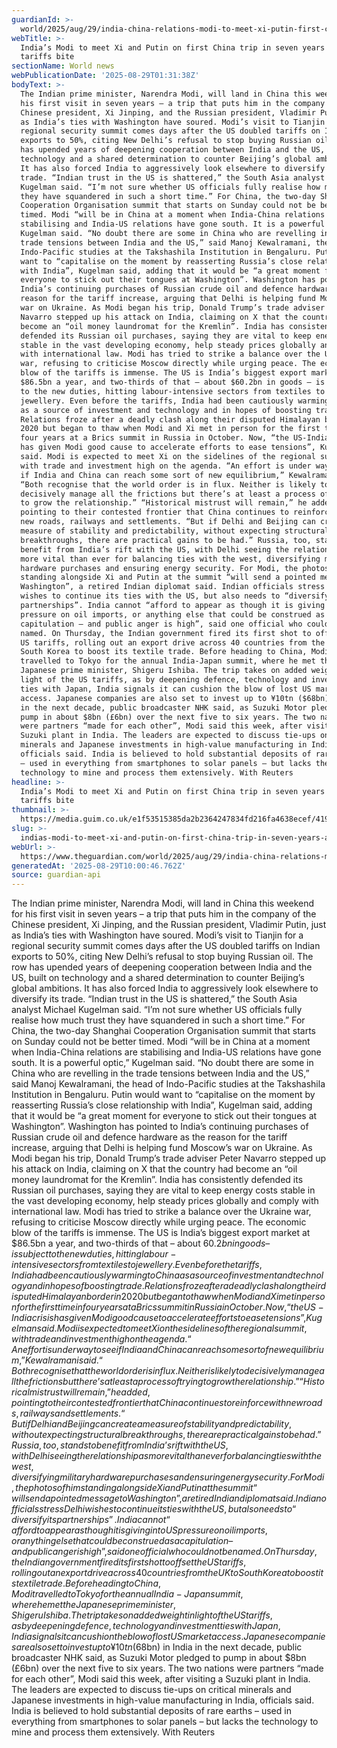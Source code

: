 ```yaml
---
guardianId: >-
  world/2025/aug/29/india-china-relations-modi-to-meet-xi-putin-first-china-trip-seven-years-us-tariffs
webTitle: >-
  India’s Modi to meet Xi and Putin on first China trip in seven years as US
  tariffs bite
sectionName: World news
webPublicationDate: '2025-08-29T01:31:38Z'
bodyText: >-
  The Indian prime minister, Narendra Modi, will land in China this weekend for
  his first visit in seven years – a trip that puts him in the company of the
  Chinese president, Xi Jinping, and the Russian president, Vladimir Putin, just
  as India’s ties with Washington have soured. Modi’s visit to Tianjin for a
  regional security summit comes days after the US doubled tariffs on Indian
  exports to 50%, citing New Delhi’s refusal to stop buying Russian oil. The row
  has upended years of deepening cooperation between India and the US, built on
  technology and a shared determination to counter Beijing’s global ambitions.
  It has also forced India to aggressively look elsewhere to diversify its
  trade. “Indian trust in the US is shattered,” the South Asia analyst Michael
  Kugelman said. “I’m not sure whether US officials fully realise how much trust
  they have squandered in such a short time.” For China, the two-day Shanghai
  Cooperation Organisation summit that starts on Sunday could not be better
  timed. Modi “will be in China at a moment when India-China relations are
  stabilising and India-US relations have gone south. It is a powerful optic,”
  Kugelman said. “No doubt there are some in China who are revelling in the
  trade tensions between India and the US,” said Manoj Kewalramani, the head of
  Indo-Pacific studies at the Takshashila Institution in Bengaluru. Putin would
  want to “capitalise on the moment by reasserting Russia’s close relationship
  with India”, Kugelman said, adding that it would be “a great moment for
  everyone to stick out their tongues at Washington”. Washington has pointed to
  India’s continuing purchases of Russian crude oil and defence hardware as the
  reason for the tariff increase, arguing that Delhi is helping fund Moscow’s
  war on Ukraine. As Modi began his trip, Donald Trump’s trade adviser Peter
  Navarro stepped up his attack on India, claiming on X that the country had
  become an “oil money laundromat for the Kremlin”. India has consistently
  defended its Russian oil purchases, saying they are vital to keep energy costs
  stable in the vast developing economy, help steady prices globally and comply
  with international law. Modi has tried to strike a balance over the Ukraine
  war, refusing to criticise Moscow directly while urging peace. The economic
  blow of the tariffs is immense. The US is India’s biggest export market at
  $86.5bn a year, and two-thirds of that – about $60.2bn in goods – is subject
  to the new duties, hitting labour-intensive sectors from textiles to
  jewellery. Even before the tariffs, India had been cautiously warming to China
  as a source of investment and technology and in hopes of boosting trade.
  Relations froze after a deadly clash along their disputed Himalayan border in
  2020 but began to thaw when Modi and Xi met in person for the first time in
  four years at a Brics summit in Russia in October. Now, “the US-India crisis
  has given Modi good cause to accelerate efforts to ease tensions”, Kugelman
  said. Modi is expected to meet Xi on the sidelines of the regional summit,
  with trade and investment high on the agenda. “An effort is under way to see
  if India and China can reach some sort of new equilibrium,” Kewalramani said.
  “Both recognise that the world order is in flux. Neither is likely to
  decisively manage all the frictions but there’s at least a process of trying
  to grow the relationship.” “Historical mistrust will remain,” he added,
  pointing to their contested frontier that China continues to reinforce with
  new roads, railways and settlements. “But if Delhi and Beijing can create a
  measure of stability and predictability, without expecting structural
  breakthroughs, there are practical gains to be had.” Russia, too, stands to
  benefit from India’s rift with the US, with Delhi seeing the relationship as
  more vital than ever for balancing ties with the west, diversifying military
  hardware purchases and ensuring energy security. For Modi, the photos of him
  standing alongside Xi and Putin at the summit “will send a pointed message to
  Washington”, a retired Indian diplomat said. Indian officials stress Delhi
  wishes to continue its ties with the US, but also needs to “diversify its
  partnerships”. India cannot “afford to appear as though it is giving in to US
  pressure on oil imports, or anything else that could be construed as a
  capitulation – and public anger is high”, said one official who could not be
  named. On Thursday, the Indian government fired its first shot to offset the
  US tariffs, rolling out an export drive across 40 countries from the UK to
  South Korea to boost its textile trade. Before heading to China, Modi
  travelled to Tokyo for the annual India-Japan summit, where he met the
  Japanese prime minister, Shigeru Ishiba. The trip takes on added weight in
  light of the US tariffs, as by deepening defence, technology and investment
  ties with Japan, India signals it can cushion the blow of lost US market
  access. Japanese companies are also set to invest up to ¥10tn ($68bn) in India
  in the next decade, public broadcaster NHK said, as Suzuki Motor pledged to
  pump in about $8bn (£6bn) over the next five to six years. The two nations
  were partners “made for each other”, Modi said this week, after visiting a
  Suzuki plant in India. The leaders are expected to discuss tie-ups on critical
  minerals and Japanese investments in high-value manufacturing in India,
  officials said. India is believed to hold substantial deposits of rare earths
  – used in everything from smartphones to solar panels – but lacks the
  technology to mine and process them extensively. With Reuters
headline: >-
  India’s Modi to meet Xi and Putin on first China trip in seven years as US
  tariffs bite
thumbnail: >-
  https://media.guim.co.uk/e1f53515385da2b2364247834fd216fa4638ecef/419_0_2874_2300/500.jpg
slug: >-
  indias-modi-to-meet-xi-and-putin-on-first-china-trip-in-seven-years-as-us-tariffs-bite
webUrl: >-
  https://www.theguardian.com/world/2025/aug/29/india-china-relations-modi-to-meet-xi-putin-first-china-trip-seven-years-us-tariffs
generatedAt: '2025-08-29T10:00:46.762Z'
source: guardian-api
---
```

The Indian prime minister, Narendra Modi, will land in China this weekend for his first visit in seven years – a trip that puts him in the company of the Chinese president, Xi Jinping, and the Russian president, Vladimir Putin, just as India’s ties with Washington have soured. Modi’s visit to Tianjin for a regional security summit comes days after the US doubled tariffs on Indian exports to 50%, citing New Delhi’s refusal to stop buying Russian oil. The row has upended years of deepening cooperation between India and the US, built on technology and a shared determination to counter Beijing’s global ambitions. It has also forced India to aggressively look elsewhere to diversify its trade. “Indian trust in the US is shattered,” the South Asia analyst Michael Kugelman said. “I’m not sure whether US officials fully realise how much trust they have squandered in such a short time.” For China, the two-day Shanghai Cooperation Organisation summit that starts on Sunday could not be better timed. Modi “will be in China at a moment when India-China relations are stabilising and India-US relations have gone south. It is a powerful optic,” Kugelman said. “No doubt there are some in China who are revelling in the trade tensions between India and the US,” said Manoj Kewalramani, the head of Indo-Pacific studies at the Takshashila Institution in Bengaluru. Putin would want to “capitalise on the moment by reasserting Russia’s close relationship with India”, Kugelman said, adding that it would be “a great moment for everyone to stick out their tongues at Washington”. Washington has pointed to India’s continuing purchases of Russian crude oil and defence hardware as the reason for the tariff increase, arguing that Delhi is helping fund Moscow’s war on Ukraine. As Modi began his trip, Donald Trump’s trade adviser Peter Navarro stepped up his attack on India, claiming on X that the country had become an “oil money laundromat for the Kremlin”. India has consistently defended its Russian oil purchases, saying they are vital to keep energy costs stable in the vast developing economy, help steady prices globally and comply with international law. Modi has tried to strike a balance over the Ukraine war, refusing to criticise Moscow directly while urging peace. The economic blow of the tariffs is immense. The US is India’s biggest export market at $86.5bn a year, and two-thirds of that – about $60.2bn in goods – is subject to the new duties, hitting labour-intensive sectors from textiles to jewellery. Even before the tariffs, India had been cautiously warming to China as a source of investment and technology and in hopes of boosting trade. Relations froze after a deadly clash along their disputed Himalayan border in 2020 but began to thaw when Modi and Xi met in person for the first time in four years at a Brics summit in Russia in October. Now, “the US-India crisis has given Modi good cause to accelerate efforts to ease tensions”, Kugelman said. Modi is expected to meet Xi on the sidelines of the regional summit, with trade and investment high on the agenda. “An effort is under way to see if India and China can reach some sort of new equilibrium,” Kewalramani said. “Both recognise that the world order is in flux. Neither is likely to decisively manage all the frictions but there’s at least a process of trying to grow the relationship.” “Historical mistrust will remain,” he added, pointing to their contested frontier that China continues to reinforce with new roads, railways and settlements. “But if Delhi and Beijing can create a measure of stability and predictability, without expecting structural breakthroughs, there are practical gains to be had.” Russia, too, stands to benefit from India’s rift with the US, with Delhi seeing the relationship as more vital than ever for balancing ties with the west, diversifying military hardware purchases and ensuring energy security. For Modi, the photos of him standing alongside Xi and Putin at the summit “will send a pointed message to Washington”, a retired Indian diplomat said. Indian officials stress Delhi wishes to continue its ties with the US, but also needs to “diversify its partnerships”. India cannot “afford to appear as though it is giving in to US pressure on oil imports, or anything else that could be construed as a capitulation – and public anger is high”, said one official who could not be named. On Thursday, the Indian government fired its first shot to offset the US tariffs, rolling out an export drive across 40 countries from the UK to South Korea to boost its textile trade. Before heading to China, Modi travelled to Tokyo for the annual India-Japan summit, where he met the Japanese prime minister, Shigeru Ishiba. The trip takes on added weight in light of the US tariffs, as by deepening defence, technology and investment ties with Japan, India signals it can cushion the blow of lost US market access. Japanese companies are also set to invest up to ¥10tn ($68bn) in India in the next decade, public broadcaster NHK said, as Suzuki Motor pledged to pump in about $8bn (£6bn) over the next five to six years. The two nations were partners “made for each other”, Modi said this week, after visiting a Suzuki plant in India. The leaders are expected to discuss tie-ups on critical minerals and Japanese investments in high-value manufacturing in India, officials said. India is believed to hold substantial deposits of rare earths – used in everything from smartphones to solar panels – but lacks the technology to mine and process them extensively. With Reuters
